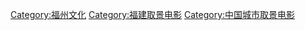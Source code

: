 [[Category:福州文化|Category:福州文化]]
[[Category:福建取景电影|Category:福建取景电影]]
[[Category:中国城市取景电影|Category:中国城市取景电影]]